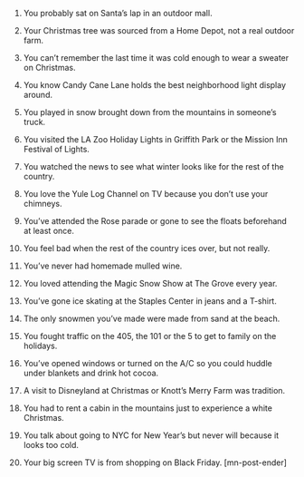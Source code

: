 1. You probably sat on Santa’s lap in an outdoor mall.

2. Your Christmas tree was sourced from a Home Depot, not a real outdoor farm.

3. You can’t remember the last time it was cold enough to wear a sweater on Christmas.

4. You know Candy Cane Lane holds the best neighborhood light display around.

5. You played in snow brought down from the mountains in someone’s truck.

6. You visited the LA Zoo Holiday Lights in Griffith Park or the Mission Inn Festival of Lights.

7. You watched the news to see what winter looks like for the rest of the country.

8. You love the Yule Log Channel on TV because you don’t use your chimneys.

9. You’ve attended the Rose parade or gone to see the floats beforehand at least once.

10. You feel bad when the rest of the country ices over, but not really.

11. You’ve never had homemade mulled wine.

12. You loved attending the Magic Snow Show at The Grove every year.

13. You’ve gone ice skating at the Staples Center in jeans and a T-shirt.

14. The only snowmen you’ve made were made from sand at the beach.

15. You fought traffic on the 405, the 101 or the 5 to get to family on the holidays.

16. You’ve opened windows or turned on the A/C so you could huddle under blankets and drink hot cocoa.

17. A visit to Disneyland at Christmas or Knott’s Merry Farm was tradition.

18. You had to rent a cabin in the mountains just to experience a white Christmas.

19. You talk about going to NYC for New Year’s but never will because it looks too cold.

20. Your big screen TV is from shopping on Black Friday. [mn-post-ender]